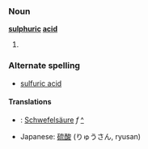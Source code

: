 ===Noun===
'''[[sulphuric]] [[acid]]'''

#
===Alternate spelling===
*[[sulfuric acid]]

====Translations====
*{{msg:de}}: [[Schwefelsäure]] ''f'' [[:de:Schwefelsäure|^]]
*Japanese: [[硫酸]] (りゅうさん, ryusan)

{{stub}}